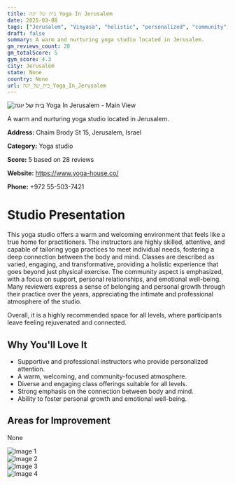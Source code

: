 ```yaml
---
title: בית של יוגה Yoga In Jerusalem
date: 2025-03-08
tags: ["Jerusalem", "Vinyasa", "holistic", "personalized", "community", "welcoming", "Jerusalem"]  
draft: false
summary: A warm and nurturing yoga studio located in Jerusalem.
gm_reviews_count: 28
gm_totalScore: 5
gym_score: 4.3
city: Jerusalem
state: None
country: None
url: בית_של_יוגה_Yoga_In_Jerusalem
---
```


<div className="aspect-[16/9] relative my-8">
  <img 
    src="https://lh5.googleusercontent.com/p/AF1QipMN5X8pdpPwf8HFlpFJsNoTxoS4fZQGmEfxldBn=w1920-h1080-k-no"
    alt="בית של יוגה Yoga In Jerusalem - Main View"
    className="object-cover absolute inset-0 w-full h-full rounded-lg"
  />
</div>

A warm and nurturing yoga studio located in Jerusalem.

**Address:** Chaim Brody St 15, Jerusalem, Israel

**Category:** Yoga studio

**Score:** 5 based on 28 reviews

**Website:** https://www.yoga-house.co/

**Phone:** +972 55-503-7421

# Studio Presentation

This yoga studio offers a warm and welcoming environment that feels like a true home for practitioners. The instructors are highly skilled, attentive, and capable of tailoring yoga practices to meet individual needs, fostering a deep connection between the body and mind. Classes are described as varied, engaging, and transformative, providing a holistic experience that goes beyond just physical exercise. The community aspect is emphasized, with a focus on support, personal relationships, and emotional well-being. Many reviewers express a sense of belonging and personal growth through their practice over the years, appreciating the intimate and professional atmosphere of the studio.

Overall, it is a highly recommended space for all levels, where participants leave feeling rejuvenated and connected.

## Why You'll Love It

- Supportive and professional instructors who provide personalized attention.
- A warm, welcoming, and community-focused atmosphere.
- Diverse and engaging class offerings suitable for all levels.
- Strong emphasis on the connection between body and mind.
- Ability to foster personal growth and emotional well-being.

## Areas for Improvement

None

<div className="grid grid-cols-1 xl:grid-cols-2 gap-4 my-8">
<div className="aspect-[4/3] relative"><img src="https://lh5.googleusercontent.com/p/AF1QipOYP1LkAt4KW8MoJjRMax0bP3xiHN9sUWs4PtF8=w1920-h1080-k-no" alt="Image 1" className="object-cover absolute inset-0 w-full h-full rounded-lg" /></div>
<div className="aspect-[4/3] relative"><img src="https://lh5.googleusercontent.com/p/AF1QipODkNjO3rsLT-C48-ZTn0u8lUpSvhuXkn9JB3cV=w1920-h1080-k-no" alt="Image 2" className="object-cover absolute inset-0 w-full h-full rounded-lg" /></div>
<div className="aspect-[4/3] relative"><img src="https://lh5.googleusercontent.com/p/AF1QipNcr9YAkKmW2zlhR2qYEDiuOxCTgdY2g6Th6w-q=w1920-h1080-k-no" alt="Image 3" className="object-cover absolute inset-0 w-full h-full rounded-lg" /></div>
<div className="aspect-[4/3] relative"><img src="https://lh5.googleusercontent.com/p/AF1QipMFStbnbQ1TyG9siNwwCOAfYmrR3OoydGgihfqj=w1920-h1080-k-no" alt="Image 4" className="object-cover absolute inset-0 w-full h-full rounded-lg" /></div>
</div>